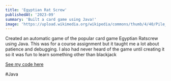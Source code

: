 ```yaml
---
title: 'Egyptian Rat Screw'
publishedAt: '2023-09'
summary: 'Built a card game using Java!'
image: 'https://upload.wikimedia.org/wikipedia/commons/thumb/4/40/Pile_of_playing_cards.jpg/1200px-Pile_of_playing_cards.jpg'
---
```


Created an automatic game of the popular card game Egyptian Ratscrew using Java. This was for a course assignment but it taught me a lot about patience and debugging.
I also had never heard of the game until creating it so it was fun to learn something other than blackjack

[See my code here](https://github.com/MaggieHillebrecht/Egyptian-Ratscrew)

#Java